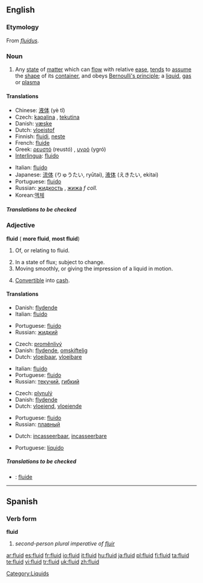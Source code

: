 ==English==

===Etymology===
From {{L.}} ''[[fluidus]]''.

===Noun===
{{wikipedia}}
{{en-noun|s|-}}

# Any [[state]] of [[matter]] which can [[flow]] with relative [[ease]], [[tend]]s to [[assume]] the [[shape]] of its [[container]], and obeys [[Bernoulli's principle]]; a [[liquid]], [[gas]] or [[plasma]]

====Translations====
{{top}}
*Chinese: [[液体]] (yè tǐ)
*Czech: [[kapalina]] {{f}}, [[tekutina]] {{f}}
*Danish: [[væske]] {{c}}
*Dutch: [[vloeistof]] {{f}}
*Finnish: [[fluidi]], [[neste]]
*French: [[fluide]] {{m}}
*Greek: [[ρευστό]] (reustó) {{n}}, [[υγρό]] (ygró) {{n}}
*[[Interlingua]]: [[fluido#Interlingua|fluido]]
{{mid}}
*Italian: [[fluido#Italian|fluido]] {{m}}
*Japanese: [[流体]] (りゅうたい, ryūtai), [[液体]] (えきたい, ekitai)
*Portuguese: [[fluido#Portuguese|fluido]] {{m}}
*Russian: [[жидкость]] {{f}}, [[жижа]] ''f coll.''
*Korean:[[액체]]
{{bottom}}

=====Translations to be checked=====

===Adjective===
'''fluid''' ({{compar}} '''more fluid''', {{superl}} '''most fluid''')

# {{not comparable}} Of, or relating to fluid.
# In a state of flux; subject to change.
# Moving smoothly, or giving the impression of a liquid in motion.
# {{context|of an asset}} [[Convertible]] into [[cash]].

====Translations====

{{trans-top|of or relating to fluid}}
*Danish: [[flydende]]
*Italian: [[fluido]]
{{trans-mid}}
*Portuguese: [[fluido]]
*Russian: [[жидкий]]
{{trans-bottom}}

{{trans-top|in a state of flux; subject to change}}
*Czech: [[proměnlivý]]
*Danish: [[flydende]], [[omskiftelig]]
*Dutch: [[vloeibaar]], [[vloeibare]]
{{trans-mid}}
*Italian: [[fluido]]
*Portuguese: [[fluido]]
*Russian: [[текучий]], [[гибкий]]
{{trans-bottom}}

{{trans-top|moving smoothly}}
*Czech: [[plynulý]]
*Danish: [[flydende]]
*Dutch: [[vloeiend]], [[vloeiende]]
{{trans-mid}}
*Portuguese: [[fluido]]
*Russian: [[плавный]]
{{trans-bottom}}

{{trans-top|convertible into cash}}
*Dutch: [[incasseerbaar]], [[incasseerbare]]
{{trans-mid}}
*Portuguese: [[líquido]]
{{trans-bottom}}

=====Translations to be checked=====
<!--Remove this section once all of the translations below have been moved into the tables above.-->
{{checktrans}}

*{{ttbc|Interlingua}}: [[fluide]]

----

==Spanish==

===Verb form===
'''fluid'''

# ''second-person plural imperative of [[fluir]]''

[[Category:Liquids]]

[[ar:fluid]]
[[es:fluid]]
[[fr:fluid]]
[[io:fluid]]
[[it:fluid]]
[[hu:fluid]]
[[ja:fluid]]
[[pl:fluid]]
[[fi:fluid]]
[[ta:fluid]]
[[te:fluid]]
[[vi:fluid]]
[[tr:fluid]]
[[uk:fluid]]
[[zh:fluid]]